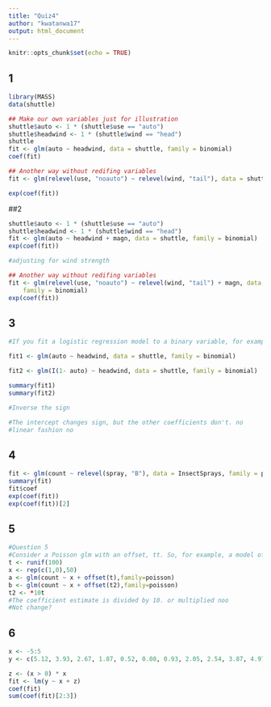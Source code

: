 ```yaml
---
title: "Quiz4"
author: "kwatanwa17"
output: html_document
---
```


```r
knitr::opts_chunk$set(echo = TRUE)
```

## 1
```r
library(MASS)
data(shuttle)

## Make our own variables just for illustration
shuttle$auto <- 1 * (shuttle$use == "auto")
shuttle$headwind <- 1 * (shuttle$wind == "head")
shuttle
fit <- glm(auto ~ headwind, data = shuttle, family = binomial)
coef(fit)

## Another way without redifing variables
fit <- glm(relevel(use, "noauto") ~ relevel(wind, "tail"), data = shuttle, family = binomial)

exp(coef(fit))

```

##2
```r
shuttle$auto <- 1 * (shuttle$use == "auto")
shuttle$headwind <- 1 * (shuttle$wind == "head")
fit <- glm(auto ~ headwind + magn, data = shuttle, family = binomial)
exp(coef(fit))

#adjusting for wind strength

## Another way without redifing variables
fit <- glm(relevel(use, "noauto") ~ relevel(wind, "tail") + magn, data = shuttle, 
    family = binomial)
exp(coef(fit))
```

## 3
```r
#If you fit a logistic regression model to a binary variable, for example use of the autolander, then fit a logistic regression model for one minus the outcome (not using the autolander) what happens to the coefficients?

fit1 <- glm(auto ~ headwind, data = shuttle, family = binomial)

fit2 <- glm(I(1- auto) ~ headwind, data = shuttle, family = binomial)

summary(fit1)
summary(fit2)

#Inverse the sign

#The intercept changes sign, but the other coefficients don't. no
#linear fashion no
```

## 4
```r
fit <- glm(count ~ relevel(spray, "B"), data = InsectSprays, family = poisson) #spray B as denominatorq
summary(fit)
fit$coef
exp(coef(fit))
exp(coef(fit))[2]
```

## 5
```r
#Question 5
#Consider a Poisson glm with an offset, tt. So, for example, a model of the form \verb|glm(count ~ x + offset(t), family = poisson)|glm(count x+offset(t),family=poisson) where \verb|x|x is a factor variable comparing a treatment (1) to a control (0) and \verb|t|t is the natural log of a monitoring time. What is impact of the coefficient for \verb|x|x if we fit the model \verb|glm(count ~ x + offset(t2), family = poisson)|glm(count x+offset(t2),family=poisson) where \verb|2 <- log(10) + t|2<-log(10)+t? In other words, what happens to the coefficients if we change the units of the offset variable. (Note, adding log(10) on the log scale is multiplying by 10 on the original scale.)
t <- runif(100)
x <- rep(c(1,0),50)
a <- glm(count ~ x + offset(t),family=poisson)
b <- glm(count ~ x + offset(t2),family=poisson)
t2 <- *10t
#The coefficient estimate is divided by 10. or multiplied noo
#Not change?
```

## 6
```r
x <- -5:5
y <- c(5.12, 3.93, 2.67, 1.87, 0.52, 0.08, 0.93, 2.05, 2.54, 3.87, 4.97)

z <- (x > 0) * x
fit <- lm(y ~ x + z)
coef(fit)
sum(coef(fit)[2:3])

```
